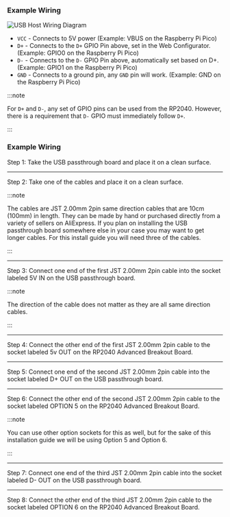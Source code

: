 
<Tabs groupId="boards" defaultValue="Generic USB Host Port">
<TabItem value="Generic USB Host Port" label="Generic USB 2.0 Host Port" default>

### Example Wiring

![USB Host Wiring Diagram](../assets/images/gpc-add-ons-example-wiring-diagram-usb-host-port.png)

- `VCC` - Connects to 5V power (Example: VBUS on the Raspberry Pi Pico)
- `D+` - Connects to the `D+` GPIO Pin above, set in the Web Configurator. (Example: GPIO0 on the Raspberry Pi Pico)
- `D-` - Connects to the `D-` GPIO Pin above, automatically set based on D+. (Example: GPIO1 on the Raspberry Pi Pico)
- `GND` - Connects to a ground pin, any `GND` pin will work. (Example: GND on the Raspberry Pi Pico)

:::note

For `D+` and `D-`, any set of GPIO pins can be used from the RP2040. However, there is a requirement that `D-` GPIO must immediately follow `D+`.

:::

</TabItem>
<TabItem value="USB Passthrough Board" label="USB Passthrough Board" default>

### Example Wiring

Step 1: Take the USB passthrough board and place it on a clean surface.

---

Step 2: Take one of the cables and place it on a clean surface.

:::note

The cables are JST 2.00mm 2pin same direction cables that are 10cm (100mm) in length. They can be made by hand or purchased directly from a variety of sellers on AliExpress. If you plan on installing the USB passthrough board somewhere else in your case you may want to get longer cables. For this install guide you will need three of the cables.

:::

---

Step 3: Connect one end of the first JST 2.00mm 2pin cable into the socket labeled 5V IN on the USB passthrough board.

:::note

The direction of the cable does not matter as they are all same direction cables.

:::

---

Step 4: Connect the other end of the first JST 2.00mm 2pin cable to the socket labeled 5v OUT on the RP2040 Advanced Breakout Board.

---

Step 5: Connect one end of the second JST 2.00mm 2pin cable into the socket labeled D+ OUT on the USB passthrough board.

---

Step 6: Connect the other end of the second JST 2.00mm 2pin cable to the socket labeled OPTION 5 on the RP2040 Advanced Breakout Board.

:::note

You can use other option sockets for this as well, but for the sake of this installation guide we will be using Option 5 and Option 6.

:::

---

Step 7: Connect one end of the third JST 2.00mm 2pin cable into the socket labeled D- OUT on the USB passthrough board.

---

Step 8: Connect the other end of the third JST 2.00mm 2pin cable to the socket labeled OPTION 6 on the RP2040 Advanced Breakout Board.

</TabItem>
</Tabs>

